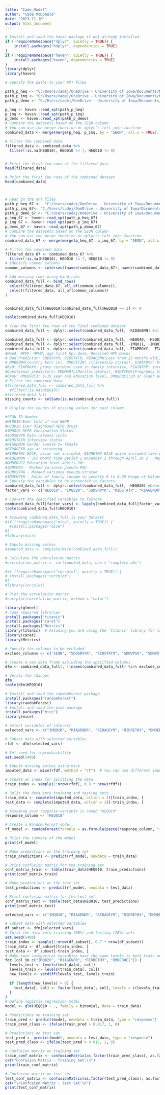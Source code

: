 ```yaml
---
title: "Cade_Model"
author: "Cade McDonald"
date: "2023-11-10"
output: html_document
---
```

```r
# Install and load the haven package if not already installed
if (!requireNamespace("dplyr", quietly = TRUE)) {
    install.packages("hdplyr", dependencies = TRUE)
}
if (!requireNamespace("haven", quietly = TRUE)) {
    install.packages("haven", dependencies = TRUE)
}
library(dplyr)
library(haven)

# Specify the paths to your XPT files

path_p_heq <- "C:/Users/cadej/OneDrive - University of Iowa/Documents/Nhanes Datathon Project/P_HEQ.XPT"
path_p_imq <- "C:/Users/cadej/OneDrive - University of Iowa/Documents/Nhanes Datathon Project/P_IMQ.XPT"
path_p_demo <- "C:/Users/cadej/OneDrive - University of Iowa/Documents/Nhanes Datathon Project/P_DEMO.XPT"

p_heq <- haven::read_xpt(path_p_heq)
p_imq <- haven::read_xpt(path_p_imq)
p_demo <- haven::read_xpt(path_p_demo)
# Combine the datasets based on the SEQN column
# You can use the merge function or dplyr's left_join function
combined_data <- merge(merge(p_heq, p_imq, by = "SEQN", all.x = TRUE), p_demo, by = "SEQN", all.x = TRUE)

# Filter the combined data
filtered_data <- combined_data %>%
  filter(!is.na(HEQ010), HEQ010 != 7, HEQ010 != 9)


# Print the first few rows of the filtered data
head(filtered_data)

# Print the first few rows of the combined dataset
head(combined_data)



# Read in the XPT files
path_p_heq_67 <-  "C:/Users/cadej/OneDrive - University of Iowa/Documents/Nhanes Datathon Project/HEQ_I_201617.XPT"
path_p_imq_67<- "C:/Users/cadej/OneDrive - University of Iowa/Documents/Nhanes Datathon Project/IMQ_I_201617.XPT"
path_p_demo_67 <- "C:/Users/cadej/OneDrive - University of Iowa/Documents/Nhanes Datathon Project/DEMO_I_201617.XPT"
p_heq_67 <- haven::read_xpt(path_p_heq_67)
p_imq_67 <- haven::read_xpt(path_p_imq_67)
p_demo_67 <- haven::read_xpt(path_p_demo_67)
# Combine the datasets based on the SEQN column
# You can use the merge function or dplyr's left_join function
combined_data_67 <- merge(merge(p_heq_67, p_imq_67, by = "SEQN", all.x = TRUE), p_demo_67, by = "SEQN", all.x = TRUE)

# Filter the combined data
filtered_data_67 <- combined_data_67 %>%
  filter(!is.na(HEQ010), HEQ010 != 7, HEQ010 != 9)
# Identify common columns
common_columns <- intersect(names(combined_data_67), names(combined_data))

# Add missing rows using bind_rows
combined_data_full <- bind_rows(
  select(filtered_data_67, all_of(common_columns)),
  select(filtered_data, all_of(common_columns))
)


combined_data_full$HEQ010[combined_data_full$HEQ010 == 2] <- 0

table(combined_data_full$HEQ010)
```

```r


# View the first few rows of the final combined dataset
combined_data_full <- dplyr::select(combined_data_full, -RIDAGEMN) #all na's

combined_data_full <- dplyr::select(combined_data_full, -HEQ040, -HEQ030) #hepatitis C Measure
combined_data_full <- dplyr::select(combined_data_full, -IMQ011, -IMQ070, -IMQ060, -IMQ090, -IMQ100, -DMDBORN4)
combined_data_full <- dplyr::select(combined_data_full, -FIAPROXY, -FIAINTRP, -MIALANG, -MIAPROXY, -FIALANG, -SIAPROXY, -SIAINTRP, -MIAINTRP, -AIALANGA, -RIDEXPRG, -RIDRETH1, -SIALANG, -RIDEXMON)
#HepA, HPVF, HPVM, age first hpv dose, Received HPV Doses 
# Bad Predictor: SDDSRVYR, RIDSTATR, RIDAGEMN(Less than 25 months old), RIDEXAGM(less than 240 months old), 
# MDBORN4(country born in), DMDCITZN( citizenship status), SIAPROXY: Proxy respondant, FIALANG: language used in home,
#Bad: FIAPROXY: proxy resident used in family interview, FIAINTRP: interpreter used, MIALANG: Language english or spanish, MIAPROXY: proxy respondent used udring the CPAI portion of the MEC interview, 
#Questional predictors: DMDMARTL(Marital Status), RIDEXPRG(Pregnancy Status), DMDYRSUS(years lived in the USA),DMQMILIZ: Military Status, DMQADFC: Active duty serving, SIALANG: language used
#Okay: DMDEDUC3: 6-19 year old education level, DMDEDUC2:20 or older education level, INDFMPIR: family income to poverty. 
# Filter the combined data
#filtered_data_full <- combined_data_full %>%
  #filter(!is.na(HEQ010))
#filtered_data_full
missing_counts <- colSums(is.na(combined_data_full))

# Display the counts of missing values for each column

#SEQN ID Number
#HEQ010 Ever told if had HEPB
#HEQ020 Ever diagnosed HEPB Drugs
#IMQ020 HEPB Vaccination Status
#SDDSRVYR Data release cycle
#RIDSTATR Interview Status
#RIAGENDR Gender 1=male 2= female
#RIDAGEYR age at screening
#RIDRETH1 RACE, asian not included, RIDRETH3 RACE asian included take out ridreth1
#RIDEXMON - Six month time period 1	November 1 through April 30 2	May 1 through October 31 #BAD PREDICTOR
#DMDEDUC2 Education level adults 20+ 
#SDMVPSU - Masked variance pseudo-PSU
#SDMVSTRA - Masked variance pseudo-stratum
#INDFMPIR - Ratio of family income to poverty 0 to 4.99	Range of Values 5	Value greater than or equal to 5.00 .	Missing
# Specify the variables to be converted to factors
combined_data_full <- dplyr::select(combined_data_full, -HEQ020) #Denotes received drugs for HEPB, sparse and correlated iwth HEQ010
factor_vars <- c("HEQ010", "IMQ020", "SDDSRVYR", "RIDSTATR", "RIAGENDR", "RIDRETH3", "DMDEDUC2")

# Convert the specified variables to factors
combined_data_full[factor_vars] <- lapply(combined_data_full[factor_vars], factor)
table(combined_data_full$HEQ010)
``` 


```r
# Assuming combined_data_full is your dataset
#if (!requireNamespace("mice", quietly = TRUE)) {
  #install.packages("mice")
#}
#library(mice)

# Impute missing values
#imputed_data <- complete(mice(combined_data_full))

# Calculate the correlation matrix
#correlation_matrix <- cor(imputed_data, use = "complete.obs")

#if (!requireNamespace("corrplot", quietly = TRUE)) {
# install.packages("corrplot")
#}
#library(corrplot)

# Plot the correlation matrix
#corrplot(correlation_matrix, method = "color")

```

```r
library(glmnet)
# Load required libraries
install.packages("titanic")
install.packages("caret")
install.packages("Metrics")
library(titanic)  # Assuming you are using the 'titanic' library for logistic regression
library(caret)
library(Metrics)

```

```r
# Specify the columns to be excluded
exclude_columns <- c('SEQN', "SDDSRVYR", "RIDSTATR", "SDMVPSU", "SDMVSTRA")

# Create a new data frame excluding the specified columns
dfm <- combined_data_full[, !(names(combined_data_full) %in% exclude_columns)]

# Verify the changes
dfm
table(dfm$HEQ010)
```


```r
# Install and load the randomForest package
install.packages("randomForest")
library(randomForest)
# Install and load the mice package
install.packages("mice")
library(mice)

# Select variables of interest
selected_vars <- c("IMQ020", "RIAGENDR", "RIDAGEYR", "RIDRETH3", "DMDEDUC2", "INDFMPIR", "HEQ010")

# Subset data with selected variables
rfdf <- dfm[selected_vars]

# Set seed for reproducibility
set.seed(5400)

# Impute missing values using mice
imputed_data <- mice(rfdf, method = "rf")  # You can use different imputation methods

# Create an index for splitting the data
train_index <- sample(1:nrow(rfdf), 0.8 * nrow(rfdf))

# Split the data into training and testing sets
train_data <- complete(imputed_data, action = 1)[train_index, ]
test_data <- complete(imputed_data, action = 1)[-train_index, ]

# Assuming your response variable is named "HEQ010"
response_column <- "HEQ010"

# Create a Random Forest model
rf_model <- randomForest(formula = as.formula(paste(response_column, "~ .")), data = train_data)

# Print the summary of the model
print(rf_model)

# Make predictions on the training set
train_predictions <- predict(rf_model, newdata = train_data)

# Print confusion matrix for the training set
conf_matrix_train <- table(train_data$HEQ010, train_predictions)
print(conf_matrix_train)

# Make predictions on the test set
test_predictions <- predict(rf_model, newdata = test_data)

# Print confusion matrix for the test set
conf_matrix_test <- table(test_data$HEQ010, test_predictions)
print(conf_matrix_test)

```

```r
selected_vars <- c("IMQ020", "RIAGENDR", "RIDAGEYR", "RIDRETH3", "DMDEDUC2", "INDFMPIR", "HEQ010")

# Subset data with selected variables
df_subset <- dfm[selected_vars]
# Split the data into training (80%) and testing (20%) sets
set.seed(5400)
train_index <- sample(1:nrow(df_subset), 0.7 * nrow(df_subset))
train_data <- df_subset[train_index, ]
test_data <- df_subset[-train_index, ]
# Make sure categorical variables have the same levels in both train and test sets
for (col in c("IMQ020", "RIAGENDR", "RIDRETH3", "DMDEDUC2")) {
  levels_test <- levels(test_data[, col])
  levels_train <- levels(train_data[, col])
  new_levels <- setdiff(levels_test, levels_train)
  
  if (length(new_levels) > 0) {
    test_data[, col] <- factor(test_data[, col], levels = c(levels_train, new_levels))
  }
}
# Define logistic regression model
model <- glm(HEQ010 ~ ., family = binomial, data = train_data)

# Predictions on training set
train_pred <- predict(model, newdata = train_data, type = "response")
train_pred_class <- ifelse(train_pred > 0.017, 1, 0)

# Predictions on test set
test_pred <- predict(model, newdata = test_data, type = "response")
test_pred_class <- ifelse(test_pred > 0.017, 1, 0)

# Confusion matrix on training set
train_conf_matrix <- confusionMatrix(as.factor(train_pred_class), as.factor(train_data$HEQ010))
cat("Confusion Matrix - Training Set:\n")
print(train_conf_matrix)

# Confusion matrix on test set
test_conf_matrix <- confusionMatrix(as.factor(test_pred_class), as.factor(test_data$HEQ010))
cat("\nConfusion Matrix - Test Set:\n")
print(test_conf_matrix)
```


